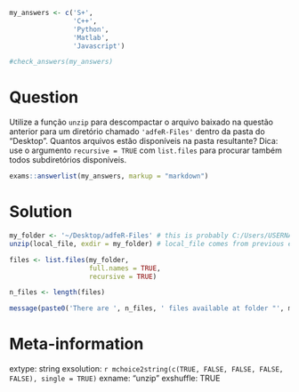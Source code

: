 ```r
my_answers <- c('S+', 
                'C++',
                'Python',
                'Matlab',
                'Javascript')

#check_answers(my_answers)
```

Question
========

Utilize a função `unzip` para descompactar o arquivo baixado na questão anterior para um diretório chamado `'adfeR-Files'` dentro da pasta do "Desktop". Quantos arquivos estão disponíveis na pasta resultante? Dica: use o argumento `recursive = TRUE` com `list.files` para procurar também todos subdiretórios disponíveis.

```r
exams::answerlist(my_answers, markup = "markdown")
```

Solution
================

```r
my_folder <- '~/Desktop/adfeR-Files' # this is probably C:/Users/USERNAME/Desktop for Windows
unzip(local_file, exdir = my_folder) # local_file comes from previous exercise

files <- list.files(my_folder, 
                    full.names = TRUE, 
                    recursive = TRUE)

n_files <- length(files)

message(paste0('There are ', n_files, ' files available at folder "', my_folder, '".'))
```


Meta-information
================
extype: string
exsolution: `r mchoice2string(c(TRUE, FALSE, FALSE, FALSE, FALSE), single = TRUE)`
exname: "unzip"
exshuffle: TRUE

